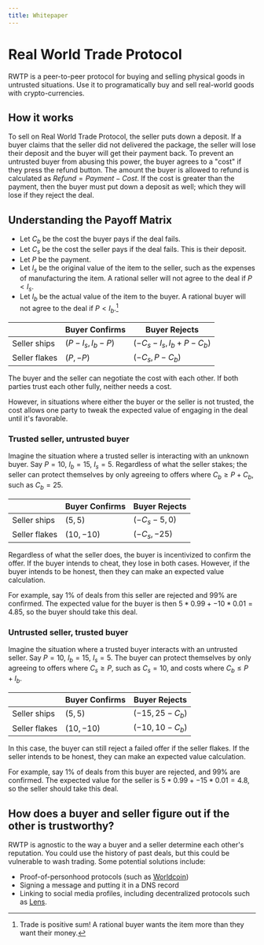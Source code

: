 ```yaml
---
title: Whitepaper
---
```


# Real World Trade Protocol

RWTP is a peer-to-peer protocol for buying and selling physical goods in untrusted situations. Use it to programatically buy and sell real-world goods with crypto-currencies.

## How it works

To sell on Real World Trade Protocol, the seller puts down a deposit. If a buyer claims that the seller did not delivered the package, the seller will lose their deposit and the buyer will get their payment back. To prevent an untrusted buyer from abusing this power, the buyer agrees to a "cost" if they press the refund button. The amount the buyer is allowed to refund is calculated as $Refund=Payment-Cost$. If the cost is greater than the payment, then the buyer must put down a deposit as well; which they will lose if they reject the deal.

## Understanding the Payoff Matrix

- Let $C_b$ be the cost the buyer pays if the deal fails.
- Let $C_s$ be the cost the seller pays if the deal fails. This is their deposit.
- Let $P$ be the payment.
- Let $I_s$ be the original value of the item to the seller, such as the expenses of manufacturing the item. A rational seller will not agree to the deal if $P < I_s$.
- Let $I_b$ be the actual value of the item to the buyer. A rational buyer will not agree to the deal if $P < I_b$.[^1]

|               | Buyer Confirms  | Buyer Rejects                  |
| ------------- | --------------- | ------------------------------ |
| Seller ships  | $(P-I_s,I_b-P)$ | $(-C_s - I_s,  I_b + P - C_b)$ |
| Seller flakes | $(P,-P)$        | $(-C_s, P-C_b)$                |

The buyer and the seller can negotiate the cost with each other. If both parties trust each other fully, neither needs a cost.

However, in situations where either the buyer or the seller is not trusted, the cost allows one party to tweak the expected value of engaging in the deal until it's favorable.

### Trusted seller, untrusted buyer

Imagine the situation where a trusted seller is interacting with an unknown buyer. Say $P = 10$, $I_b = 15$, $I_s = 5$. Regardless of what the seller stakes; the seller can protect themselves by only agreeing to offers where $C_b \geq P + C_b$, such as $C_b = 25$.

|               | Buyer Confirms | Buyer Rejects    |
| ------------- | -------------- | ---------------- |
| Seller ships  | $(5,5)$        | $(-C_s - 5,  0)$ |
| Seller flakes | $(10,-10)$     | $(-C_s, -25)$    |

Regardless of what the seller does, the buyer is incentivized to confirm the offer. If the buyer intends to cheat, they lose in both cases. However, if the buyer intends to be honest, then they can make an expected value calculation.

For example, say 1% of deals from this seller are rejected and 99% are confirmed. The expected value for the buyer is then $5*0.99 + -10*0.01 = 4.85$, so the buyer should take this deal.

### Untrusted seller, trusted buyer

Imagine the situation where a trusted buyer interacts with an untrusted seller. Say $P = 10$, $I_b = 15$, $I_s = 5$. The buyer can protect themselves by only agreeing to offers where $C_s \geq P$, such as $C_s = 10$, and costs where $C_b \leq P + I_b$.

|               | Buyer Confirms | Buyer Rejects      |
| ------------- | -------------- | ------------------ |
| Seller ships  | $(5,5)$        | $(-15,  25 - C_b)$ |
| Seller flakes | $(10,-10)$     | $(-10, 10 - C_b)$  |

In this case, the buyer can still reject a failed offer if the seller flakes. If the seller intends to be honest, they can make an expected value calculation.

For example, say 1% of deals from this buyer are rejected, and 99% are confirmed. The expected value for the seller is $5*0.99 + -15 * 0.01 = 4.8$, so the seller should take this deal.

## How does a buyer and seller figure out if the other is trustworthy?

RWTP is agnostic to the way a buyer and a seller determine each other's reputation. You could use the history of past deals, but this could be vulnerable to wash trading. Some potential solutions include:

- Proof-of-personhood protocols (such as [Worldcoin](https://worldcoin.org))
- Signing a message and putting it in a DNS record
- Linking to social media profiles, including decentralized protocols such as [Lens](https://lens.xyz/).

[^1]: Trade is positive sum! A rational buyer wants the item more than they want their money.
